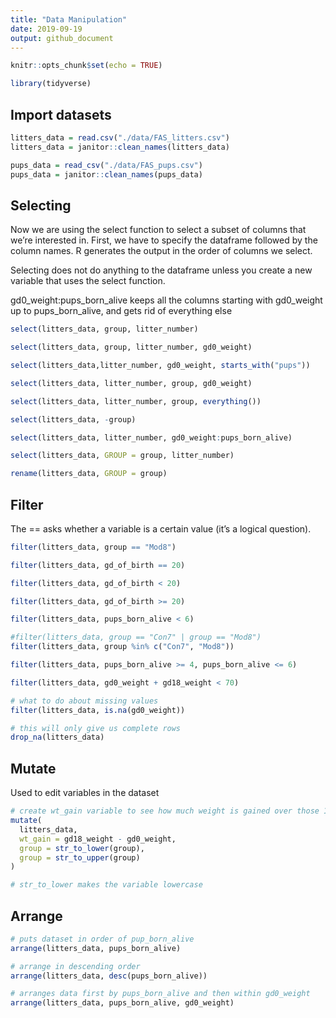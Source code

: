 ```yaml
---
title: "Data Manipulation"
date: 2019-09-19
output: github_document
---
```


```r
knitr::opts_chunk$set(echo = TRUE)

library(tidyverse)
```

## Import datasets

```r
litters_data = read.csv("./data/FAS_litters.csv")
litters_data = janitor::clean_names(litters_data)

pups_data = read_csv("./data/FAS_pups.csv")
pups_data = janitor::clean_names(pups_data)
```

## Selecting 

Now we are using the select function to select a subset of columns that we're interested in. First, we have to specify the dataframe followed by the column names. R generates the output in the order of columns we select. 

Selecting does not do anything to the dataframe unless you create a new variable that uses the select function. 

gd0_weight:pups_born_alive keeps all the columns starting with gd0_weight up to pups_born_alive, and gets rid of everything else 

```r
select(litters_data, group, litter_number)

select(litters_data, group, litter_number, gd0_weight)

select(litters_data,litter_number, gd0_weight, starts_with("pups"))

select(litters_data, litter_number, group, gd0_weight)

select(litters_data, litter_number, group, everything())

select(litters_data, -group)

select(litters_data, litter_number, gd0_weight:pups_born_alive)

select(litters_data, GROUP = group, litter_number)

rename(litters_data, GROUP = group)
```

## Filter

The == asks whether a variable is a certain value (it's a logical question).

```r
filter(litters_data, group == "Mod8")

filter(litters_data, gd_of_birth == 20)

filter(litters_data, gd_of_birth < 20)

filter(litters_data, gd_of_birth >= 20)

filter(litters_data, pups_born_alive < 6)

#filter(litters_data, group == "Con7" | group == "Mod8")
filter(litters_data, group %in% c("Con7", "Mod8"))

filter(litters_data, pups_born_alive >= 4, pups_born_alive <= 6)

filter(litters_data, gd0_weight + gd18_weight < 70)

# what to do about missing values
filter(litters_data, is.na(gd0_weight))

# this will only give us complete rows
drop_na(litters_data)
```

## Mutate

Used to edit variables in the dataset

```r
# create wt_gain variable to see how much weight is gained over those 18 days
mutate(
  litters_data, 
  wt_gain = gd18_weight - gd0_weight,
  group = str_to_lower(group),
  group = str_to_upper(group)
)

# str_to_lower makes the variable lowercase
```

## Arrange

```r
# puts dataset in order of pup_born_alive 
arrange(litters_data, pups_born_alive)

# arrange in descending order
arrange(litters_data, desc(pups_born_alive))

# arranges data first by pups_born_alive and then within gd0_weight 
arrange(litters_data, pups_born_alive, gd0_weight)
```

